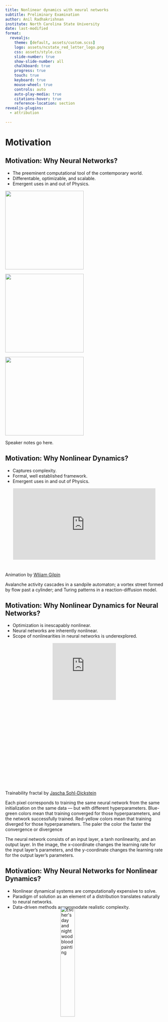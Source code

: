 ```yaml
---
title: Nonlinear dynamics with neural networks
subtitle: Preliminary Examination
author: Anil Radhakrishnan
institute: North Carolina State University
date: last-modified
format:
  revealjs:
    theme: [default, assets/custom.scss]
    logo: assets/ncstate_red_letter_logo.png
    css: assets/style.css
    slide-number: true
    show-slide-number: all
    chalkboard: true
    progress: true
    touch: true
    keyboard: true
    mouse-wheel: true
    controls: auto
    auto-play-media: true
    citations-hover: true
    reference-location: section
revealjs-plugins:
  - attribution
    
---
```

# Motivation
## Motivation: Why Neural Networks?
- The preeminent computational tool of the contemporary world.
- Differentable, optimizable, and scalable.
- Emergent uses in and out of Physics.

::: {layout-ncol=3}

![](assets/ChatGPT.png){fig-alt="ChatGPT" fig-align="left" width="250"}

![](assets/Microsoft_365_Copilot_Icon.png){fig-alt="CoPilot" fig-align="center" width="250"}

![](assets/netket.png){fig-alt="NetKet" fig-align="right" width="250"}

:::

::: {.notes}
Speaker notes go here.
:::
  
## Motivation: Why Nonlinear Dynamics?
- Captures complexity.
- Formal, well established framework.
- Emergent uses in and out of Physics.

<div style="padding:50% 0 0 0;position:relative;"><iframe src="https://player.vimeo.com/video/739921904?h=f803d0bbff&autoplay=1&loop=1&title=0&byline=0&portrait=0" style="position:absolute;top:0;left:5%;width:90%;height:90%;" frameborder="0" allow="autoplay; fullscreen; picture-in-picture" allowfullscreen></iframe></div><script src="https://player.vimeo.com/api/player.js"></script>

::: {.attribution}
Animation by [Wliiam Gilpin](https://github.com/williamgilpin/cphy)
:::

::: {.notes}
Avalanche activity cascades in a sandpile automaton; a vortex street formed by flow past a cylinder; and Turing patterns in a reaction-diffusion model.
:::

## Motivation: Why Nonlinear Dynamics for Neural Networks?
- Optimization is inescapably nonlinear.
- Neural networks are inherently nonlinear.
- Scope of nonlinearities in neural networks is underexplored.
  
<div style="padding:90% 0 0 0;position:relative;"><iframe src="https://player.vimeo.com/video/903855670?h=ca2b077023&autoplay=1&loop=1&title=0&byline=0&portrait=0" style="position:absolute;top:0;left:30%;width:40%;height:40%;" frameborder="0" allow="autoplay; fullscreen; picture-in-picture" allowfullscreen></iframe></div><script src="https://player.vimeo.com/api/player.js"></script>

::: {.attribution}
Trainability fractal by [Jascha Sohl-Dickstein](https://sohl-dickstein.github.io/2024/02/12/fractal.html)
:::
::: {.notes}
Each pixel corresponds to training the same neural network from the same initialization on the same data — but with different hyperparameters. Blue-green colors mean that training converged for those hyperparameters, and the network successfully trained. Red-yellow colors mean that training diverged for those hyperparameters. The paler the color the faster the convergence or divergence

The neural network consists of an input layer, a tanh nonlinearity, and an output layer. In the image, the x-coordinate changes the learning rate for the input layer’s parameters, and the y-coordinate changes the learning rate for the output layer’s parameters.
:::

## Motivation: Why Neural Networks for Nonlinear Dynamics?
- Nonlinear dynamical systems are computationally expensive to solve.
- Paradigm of solution as an element of a distribution translates naturally to neural networks.
- Data-driven methods accommodate realistic complexity.

<img src="assets/escher_day_night.png" alt="Escher's day and night wood blood painting" style="display: block; width: 30%; margin-top: -25px; margin-left: auto; margin-right: auto;">

  
::: {.attribution}
Day and Night by [M.C. Escher](https://www.wikiart.org/en/m-c-escher/day-and-night)
:::

# Background
## Background: Differentiable Computing
- Programming paradigm which composes parameterized algorithmic components and optimizes them using gradient search.
- Concept emergent from but not limited to deep learning.
- 

## Background: Neural Networks

![](figures/NN.png){fig-alt="Neural Network diagram" width=80%}
$$
\newcommand{\R}{\mathbb{R}}
\newcommand{\Param}{\mathcal{P}}
$$

$$\varphi: \R^d \rightarrow \R^N_L \qquad T^l: \R^{N_{l-1}}\rightarrow \R^{N_{l}} \qquad \rho: \R\rightarrow \R$$
$$x \in \R^d \qquad W^l \in \R^{N_l\times N_{l-1}} \qquad b^l \in \R^{N_l}$$

## Background: Backpropagation

Consider a differentiable cost function $C$,

:::: {layout="[ 40, 60 ]"}

::: {#first-column}
$$
\begin{eqnarray*}
\delta^L =& \nabla_{\varphi}C\odot\rho'(T^L)\\
\delta^l =& ((w^{l+1})^\intercal \delta^{l+1} ))\odot\rho'(T^l)\\
\dfrac{\partial C}{\partial b^l_j} =& \delta_j^l \\
\dfrac{\partial C}{\partial w^l_{jk}} =& T^{l-1}_k\delta_j^l \\
\end{eqnarray*}
$$
:::

::: {#second-column}
![](figures/backprop_zoomed.png){fig-alt="backprop diagram" fig-align="right" width=90%}
:::
::::
The tunable parameters can then be updated by:
$$\Param\gets \Param -\eta \nabla_{\Param}C$$

## Background: Loss Functions

## Background: Optimization

## Background: Meta-Learning

## Background: Physics-Informed Neural Networks

# Metalearning Activation functions
<script type="text/javascript" src="https://d1bxh8uas1mnw7.cloudfront.net/assets/embed.js"></script><div class="altmetric-embed" data-badge-type="large-donut" data-altmetric-id="126463806"></div>

## Foundation

## Insight

## Methodology

## Results (Published and Patented)

## Conclusions

## Speculations

# Background Deux

## Background: Pontryagin's Maximum Principle

## Background: Hamilton-Jacobi-Bellman Equation

## Background: Model Predictive Control

## Background: Chaos

## Background: Chaos Control

## Background: Pendulum
The career of a young theoretical physicist consists of treating the harmonic oscillator in ever-increasing levels of abstraction. - Sidney Coleman

## Background: Kuramoto Oscillator

## Background: Array Systems

## Background: Stochasticity and noise

# Neural Network control of chaos
## Foundation

## Insight

## Methodology

## Results (Preliminary)

## Future Work

## Speculation

# Background (For the last time I promise)
## Background: Symmetries

## Background: Dynamical Systems

## Background: Controllers for Dynamical systems

## Background: Group Equivariant Neural Networks

<!-- 


## Code Highlighting

For continuous highlighting, use `from-to` (`6-8`).

For discontinuous highlighting, use `line1, line2, ...` (`1, 4`).

To highlight lines in a progressive manner, use `range1|range2` (`|6-8|1,4|`). 

```.python
import numpy as np
import matplotlib.pyplot as plt

r = np.arange(0, 2, 0.01)
theta = 2 * np.pi * r
fig, ax = plt.subplots(subplot_kw={'projection': 'polar'})
ax.plot(theta, r)
ax.set_rticks([0.5, 1, 1.5, 2])
ax.grid(True)
plt.show()
```

<https://quarto.org/docs/presentations/revealjs/#code-blocks>

## Enable more revealjs features

The theme is built ontop of Quarto's `revealjs` implementation. So, any [features](https://quarto.org/docs/presentations/revealjs/) of available are also usable within the theme. For example, if we wanted to incorporate the [chalkboard](https://quarto.org/docs/presentations/revealjs/presenting.html#chalkboard) feature. We would use:

```yaml
format:
  ncsu-revealjs: 
    chalkboard: true
```

## Summary {#sec-summary}

### NCSU-themed presentation slide deck

The Quarto NCSU Revealjs theme is an extension of Reveal.js and
offers all of its [features](https://quarto.org/docs/presentations/revealjs/) in the context of being brand friendly to North Carolina State University.

Install the theme without this template:

```bash
quarto install extension ParticularlyPythonicBS/ncsu-revealjs
```

Install the theme with the template being present:

```bash
quarto use template ParticularlyPythonicBS/ncsu-revealjs
```

You can learn more about using RevealJS with Quarto at: <https://quarto.org/docs/presentations/revealjs/> -->